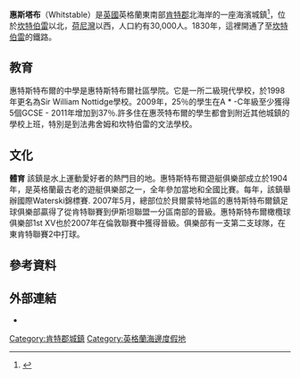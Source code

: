 {{infobox UK place
 | country                  = England
 | official_name            = Whitstable
 | latitude                 = 51.3607
 | longitude                = 1.0257
 | population               = 30,195
 | population_ref           = （[[2001年英國人口普查|2001年普查]]）
 | shire_district           = [[坎特伯雷市|坎特伯雷市]]
 | shire_county             = [[肯特郡|肯特郡]]
 | region                   = South East England
 | constituency_westminster = [[坎特伯雷_(英國國會選區)|坎特伯雷]]
 | post_town                = WHITSTABLE
 | postcode_district        = CT5
 | postcode_area            = CT
 | dial_code                = 01227
 | os_grid_reference        = TR107667
}}
'''惠斯塔布'''（Whitstable）是[[英國|英國]]英格蘭東南部[[肯特郡|肯特郡]]北海岸的一座海濱城鎮<ref name=ATZ>{{cite book|title=Kent – A to Z street Atlas|publisher=Geographers A-Z Map Company Ltd|isbn=9781843487555|page=226|work=Map of the Whitstable area}}</ref>，位於[[坎特伯雷|坎特伯雷]]以北{{convert|8|km|mi|0}}，[[荷尼灣|荷尼灣]]以西{{convert|3|km|mi|0}}，人口約有30,000人。1830年，這裡開通了至[[坎特伯雷|坎特伯雷]]的鐵路。

== 教育== 
惠特斯特布爾的中學是惠特斯特布爾社區學院。它是一所二級現代學校，於1998年更名為Sir William Nottidge學校。2009年，25％的學生在A * -C年級至少獲得5個GCSE  -  2011年增加到37％.許多住在惠茨特布爾的學生都會到附近其他城鎮的學校上班，特別是到法弗舍姆和坎特伯雷的文法學校。

==文化== 
'''體育'''
該鎮是水上運動愛好者的熱門目的地。惠特斯特布爾遊艇俱樂部成立於1904年，是英格蘭最古老的遊艇俱樂部之一，全年參加當地和全國比賽。每年，該鎮舉辦國際Waterski錦標賽. 2007年5月，總部位於貝爾蒙特地區的惠特斯特布爾鎮足球俱樂部贏得了從肯特聯賽到伊斯坦聯盟一分區南部的晉級。惠特斯特布爾橄欖球俱樂部1st XV也於2007年在倫敦聯賽中獲得晉級。俱樂部有一支第二支球隊，在東肯特聯賽2中打球。

==參考資料==
{{Reflist|30em}}
==外部連結==
{{Wikivoyage|Whitstable}}
{{commons category|Whitstable}}
* {{Cite EB1911|wstitle=Whitstable}}
[[Category:肯特郡城鎮|Category:肯特郡城鎮]]
[[Category:英格蘭海邊度假地|Category:英格蘭海邊度假地]]